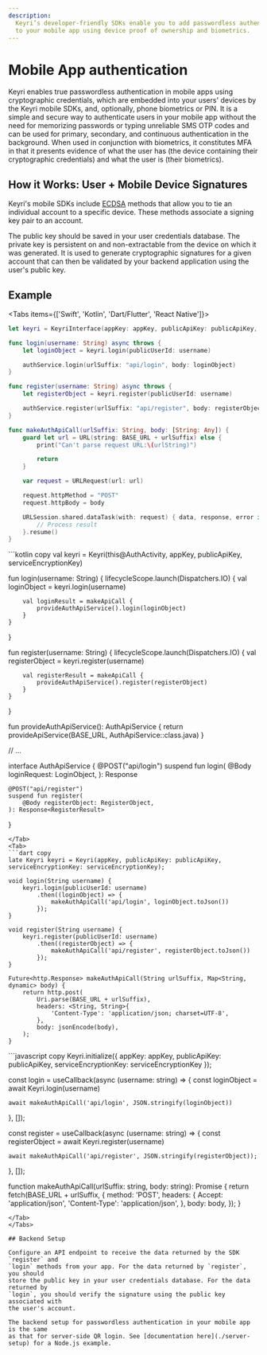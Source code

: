 ```yaml
---
description:
  Keyri’s developer-friendly SDKs enable you to add passwordless authentication
  to your mobile app using device proof of ownership and biometrics.
---
```



# Mobile App authentication

Keyri enables true passwordless authentication in mobile apps using
cryptographic credentials, which are embedded into your users' devices by the
Keyri mobile SDKs, and, optionally, phone biometrics or PIN. It is a simple and
secure way to authenticate users in your mobile app without the need for
memorizing passwords or typing unreliable SMS OTP codes and can be used for
primary, secondary, and continuous authentication in the background. When used
in conjunction with biometrics, it constitutes MFA in that it presents evidence
of what the user has (the device containing their cryptographic credentials) and
what the user is (their biometrics).

## How it Works: User + Mobile Device Signatures

Keyri's mobile SDKs include
[ECDSA](https://cryptobook.nakov.com/digital-signatures/ecdsa-sign-verify-messages)
methods that allow you to tie an individual account to a specific device. These
methods associate a signing key pair to an account.

The public key should be saved in your user credentials database. The private
key is persistent on and non-extractable from the device on which it was
generated. It is used to generate cryptographic signatures for a given account
that can then be validated by your backend application using the user's public
key.

## Example

<Tabs items={['Swift', 'Kotlin', 'Dart/Flutter', 'React Native']}>
<Tab>
```swift copy
let keyri = KeyriInterface(appKey: appKey, publicApiKey: publicApiKey, serviceEncryptionKey: serviceEncryptionKey)

func login(username: String) async throws {
    let loginObject = keyri.login(publicUserId: username)

    authService.login(urlSuffix: "api/login", body: loginObject)
}

func register(username: String) async throws {
    let registerObject = keyri.register(publicUserId: username)

    authService.register(urlSuffix: "api/register", body: registerObject)
}

func makeAuthApiCall(urlSuffix: String, body: [String: Any]) {
    guard let url = URL(string: BASE_URL + urlSuffix) else {
        print("Can't parse request URL:\(urlString)")

        return
    }

    var request = URLRequest(url: url)

    request.httpMethod = "POST"
    request.httpBody = body

    URLSession.shared.dataTask(with: request) { data, response, error in
        // Process result
    }.resume()
}

```
</Tab>
<Tab>
```kotlin copy
val keyri = Keyri(this@AuthActivity, appKey, publicApiKey, serviceEncryptionKey)

fun login(username: String) {
    lifecycleScope.launch(Dispatchers.IO) {
        val loginObject = keyri.login(username)

        val loginResult = makeApiCall {
            provideAuthApiService().login(loginObject)
        }
    }
}

fun register(username: String) {
    lifecycleScope.launch(Dispatchers.IO) {
        val registerObject = keyri.register(username)

        val registerResult = makeApiCall {
            provideAuthApiService().register(registerObject)
        }
    }
}

fun provideAuthApiService(): AuthApiService {
    return provideApiService(BASE_URL, AuthApiService::class.java)
}

// ...

interface AuthApiService {
    @POST("api/login")
    suspend fun login(
        @Body loginRequest: LoginObject,
    ): Response<LoginResult>

    @POST("api/register")
    suspend fun register(
        @Body registerObject: RegisterObject,
    ): Response<RegisterResult>
}

```
</Tab>
<Tab>
```dart copy
late Keyri keyri = Keyri(appKey, publicApiKey: publicApiKey, serviceEncryptionKey: serviceEncryptionKey);

void login(String username) {
    keyri.login(publicUserId: username)
        .then((loginObject) => {
            makeAuthApiCall('api/login', loginObject.toJson())
        });
}

void register(String username) {
    keyri.register(publicUserId: username)
        .then((registerObject) => {
            makeAuthApiCall('api/register', registerObject.toJson())
        });
}

Future<http.Response> makeAuthApiCall(String urlSuffix, Map<String, dynamic> body) {
    return http.post(
        Uri.parse(BASE_URL + urlSuffix),
        headers: <String, String>{
            'Content-Type': 'application/json; charset=UTF-8',
        },
        body: jsonEncode(body),
    );
}

````
</Tab>
<Tab>
```javascript copy
Keyri.initialize({
    appKey: appKey,
    publicApiKey: publicApiKey,
    serviceEncryptionKey: serviceEncryptionKey
});

const login = useCallback(async (username: string) => {
    const loginObject = await Keyri.login(username)

    await makeAuthApiCall('api/login', JSON.stringify(loginObject))
}, []);

const register = useCallback(async (username: string) => {
    const registerObject = await Keyri.register(username)

    await makeAuthApiCall('api/register', JSON.stringify(registerObject));
}, []);

function makeAuthApiCall(urlSuffix: string, body: string): Promise<Response> {
    return fetch(BASE_URL + urlSuffix, {
        method: 'POST',
        headers: {
            Accept: 'application/json',
            'Content-Type': 'application/json',
        },
        body: body,
    });
}

```
</Tab>
</Tabs>

## Backend Setup

Configure an API endpoint to receive the data returned by the SDK `register` and
`login` methods from your app. For the data returned by `register`, you should
store the public key in your user credentials database. For the data returned by
`login`, you should verify the signature using the public key associated with
the user's account.

The backend setup for passwordless authentication in your mobile app is the same
as that for server-side QR login. See [documentation here](./server-setup) for a Node.js example.
